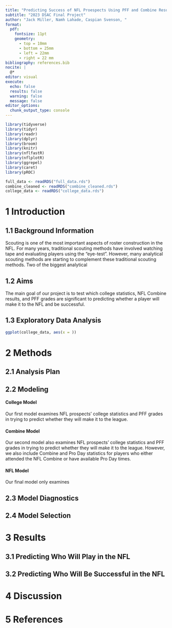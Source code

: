 ```yaml
---
title: "Predicting Success of NFL Proespects Using PFF and Combine Results"
subtitle: "2023 DSAC Final Project"
author: "Jack Miller, Namh Lahade, Caspian Svenson, "
format:
  pdf:
    fontsize: 11pt
    geometry:
      - top = 10mm
      - bottom = 25mm
      - left = 22mm
      - right = 22 mm
bibliography: references.bib
nocite: |
  @*
editor: visual
execute:
  echo: false
  results: false
  warning: false
  message: false
editor_options: 
  chunk_output_type: console
---
```


```r
library(tidyverse)
library(tidyr)
library(readr)
library(dplyr)
library(broom)
library(knitr)
library(nflfastR)
library(nflplotR)
library(ggrepel)
library(caret)
library(pROC)
```

```r
full_data <- readRDS("full_data.rds")
combine_cleaned <- readRDS("combine_cleaned.rds")
college_data <- readRDS("college_data.rds")
```

# 1 Introduction

## 1.1 Background Information

Scouting is one of the most important aspects of roster construction in the NFL. For many years, traditional scouting methods have involved watching tape and evaluating players using the "eye-test". However, many analytical scouting methods are starting to complement these traditional scouting methods. Two of the biggest analytical

## 1.2 Aims

The main goal of our project is to test which college statistics, NFL Combine results, and PFF grades are significant to predicting whether a player will make it to the NFL and be successful.

## 1.3 Exploratory Data Analysis

```r
ggplot(college_data, aes(x = ))
```


# 2 Methods

## 2.1 Analysis Plan

## 2.2 Modeling

#### College Model

Our first model examines NFL prospects' college statistics and PFF grades in trying to predict whether they will make it to the league.

#### Combine Model

Our second model also examines NFL prospects' college statistics and PFF grades in trying to predict whether they will make it to the league. However, we also include Combine and Pro Day statistics for players who either attended the NFL Combine or have available Pro Day times.

#### NFL Model

Our final model only examines

## 2.3 Model Diagnostics

## 2.4 Model Selection

# 3 Results

## 3.1 Predicting Who Will Play in the NFL

## 3.2 Predicting Who Will Be Successful in the NFL

# 4 Discussion

# 5 References
